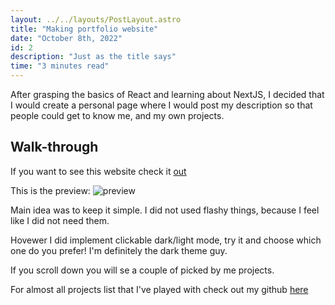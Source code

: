 ```yaml
---
layout: ../../layouts/PostLayout.astro
title: "Making portfolio website"
date: "October 8th, 2022"
id: 2
description: "Just as the title says"
time: "3 minutes read"
---
```


After grasping the basics of React and learning about NextJS, I decided that I would create a personal page where I would post my description so that people could get to know me, and my own projects.

## Walk-through

If you want to see this website check it [out](https://psobaniec.vercel.app/projects)

This is the preview:
![preview](https://raw.githubusercontent.com/Infiplaya/portfolio/main/public/portfolio.png)

Main idea was to keep it simple. I did not used flashy things, because I feel like I did not need them.

Hovewer I did implement clickable dark/light mode, try it and choose which one do you prefer! I'm definitely the dark theme guy.

If you scroll down you will se a couple of picked by me projects.

For almost all projects list that I've played with check out my github [here](https://github.com/infiplaya)
